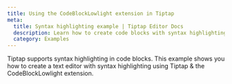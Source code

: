 ```yaml
---
title: Using the CodeBlockLowlight extension in Tiptap
meta:
  title: Syntax highlighting example | Tiptap Editor Docs
  description: Learn how to create code blocks with syntax highlighting with Tiptap with an easy example. More in our docs!
  category: Examples
---
```



Tiptap supports syntax highlighting in code blocks. This example shows you how to create a text editor with syntax highlighting using Tiptap & the CodeBlockLowlight extension.

<CodeDemo path="/Examples/CodeBlockLanguage" />
